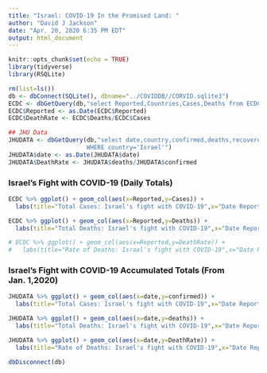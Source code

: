 ---
title: "Israel: COVID-19 In the Promised Land: "
author: "David J Jackson"
date: "Apr. 20, 2020 6:35 PM EDT"
output: html_document
---

```{r setup, include=FALSE}
knitr::opts_chunk$set(echo = TRUE)
library(tidyverse)
library(RSQLite)
```
```{r,echo=FALSE}
rm(list=ls())
db <- dbConnect(SQLite(), dbname="../COVIDDB//CORVID.sqlite3")
ECDC <- dbGetQuery(db,"select Reported,Countries,Cases,Deaths from ECDC")
ECDC$Reported <- as.Date(ECDC$Reported)
ECDC$DeathRate <- ECDC$Deaths/ECDC$Cases

## JHU Data
JHUDATA <- dbGetQuery(db,"select date,country,confirmed,deaths,recovered from JHUDATA
                      WHERE country='Israel'")
JHUDATA$date <- as.Date(JHUDATA$date)
JHUDATA$DeathRate <- JHUDATA$deaths/JHUDATA$confirmed


```

### Israel's Fight with COVID-19 (Daily Totals)

```{r,echo=FALSE}
ECDC %>% ggplot() + geom_col(aes(x=Reported,y=Cases)) +
  labs(title="Total Cases: Israel's fight with COVID-19",x="Date Reported",y="Total Cases Reported")

ECDC %>% ggplot() + geom_col(aes(x=Reported,y=Deaths)) +
  labs(title="Total Deaths: Israel's fight with COVID-19",x="Date Reported",y="Total Deaths Reported")

# ECDC %>% ggplot() + geom_col(aes(x=Reported,y=DeathRate)) +
#   labs(title="Rate of Deaths: Israel's fight with COVID-19",x="Date Reported",y="Death RAte (%)")
```

### Israel's Fight with COVID-19 Accumulated Totals (From Jan. 1,2020)

```{r,echo=FALSE}
JHUDATA %>% ggplot() + geom_col(aes(x=date,y=confirmed)) +
  labs(title="Total Cases: Israel's fight with COVID-19",x="Date Reported",y="Total Cases To Date")

JHUDATA %>% ggplot() + geom_col(aes(x=date,y=deaths)) +
  labs(title="Total Deaths: Israel's fight with COVID-19",x="Date Reported",y="Total  Deaths To Date")

JHUDATA %>% ggplot() + geom_col(aes(x=date,y=DeathRate)) +
  labs(title="Rate of Deaths: Israel's fight with COVID-19",x="Date Reported",y="Death RAte (%)")
```
```{r}
dbDisconnect(db)
```

